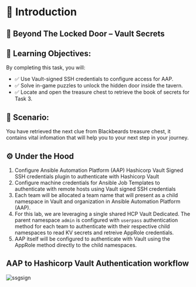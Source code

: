 # 📜 Introduction

## 🚪 Beyond The Locked Door – Vault Secrets

## 🎯 Learning Objectives:
By completing this task, you will:

* ✅ Use Vault-signed SSH credentials to configure access for AAP.
* ✅ Solve in-game puzzles to unlock the hidden door inside the tavern.
* ✅ Locate and open the treasure chest to retrieve the book of secrets for Task 3.

## 📖 Scenario:

You have retrieved the next clue from Blackbeards treasure chest, it contains vital infomation
that will help you to your next step in your journey.

## ⚙️ Under the Hood 

1. Configure Ansible Automation Platform (AAP) Hashicorp Vault Signed SSH credentials plugin to authenticate with Hashicorp Vault
2. Configure machine credentials for Ansible Job Templates to authenticate with remote hosts using Vault signed SSH credentials
3. Each team will be allocated a team name that will present as a child namespace in Vault and organization in Ansible Automation Platform (AAP).
4. For this lab, we are leveraging a single shared HCP Vault Dedicated. The parent namespace `admin` is configured with `userpass` authentication method for each team to authenticate with their respective child namespaces to read KV secrets and retreive AppRole credentials.
5. AAP itself will be configured to authenticate with Vault using the AppRole method directly to the child namespaces.

## AAP to Hashicorp Vault Authentication workflow
![ssgsign](/assets/task_2/aap-ssh-signing.png)




